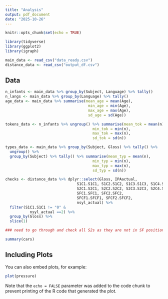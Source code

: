 ```yaml
---
title: "Analysis"
output: pdf_document
date: "2025-10-26"
---
```


```r
knitr::opts_chunk$set(echo = TRUE)
```

```r

library(tidyverse)
library(ggplot2)
library(igraph)

```

```r

main_data <- read_csv("data_ready.csv")
distance_data <- read_csv("output_df.csv")

```

## Data

```r

n_infants <- main_data %>% group_by(Subject, Language) %>% tally()
n_langs <- main_data %>% group_by(Language) %>% tally()
age_data <- main_data %>% summarise(mean_age = mean(Age),
                                     min_age = min(Age),
                                     max_age = max(Age),
                                     sd_age = sd(Age))

tokens_data <- n_infants %>% ungroup() %>% summarise(mean_tok = mean(n),
                                       min_tok = min(n),
                                       max_tok = max(n),
                                       sd_tok = sd(n))

types_data <- main_data %>% group_by(Subject, Gloss) %>% tally() %>%
  ungroup() %>%
  group_by(Subject) %>% tally() %>% summarise(mean_typ = mean(n),
                                       min_typ = min(n),
                                       max_typ = max(n),
                                       sd_typ = sd(n))
```


```r

checks <- distance_data %>% dplyr::select(Gloss, IPAactual, 
                                S1C1.S1C1, S1C2.S1C2, S1C3.S1C3, S1C4.S1C4,
                                S2C1.S2C1, S2C2.S2C2, S2C3.S2C3, S2C4.S2C4,
                                SFC1.SFC1, SFC2.SFC2, 
                                SFCF1.SFCF1, SFCF2.SFCF2,
                                nsyl_actual) %>%
  filter(S1C1.S1C1 != "0" &
           nsyl_actual ==2) %>%
  group_by(Gloss) %>%
  slice(1)

### need to go through and check all S2s as they are not in SF position - SFCFs are showing up in SFC1 position
```


```r
summary(cars)
```

## Including Plots

You can also embed plots, for example:

```r
plot(pressure)
```

Note that the `echo = FALSE` parameter was added to the code chunk to prevent printing of the R code that generated the plot.

